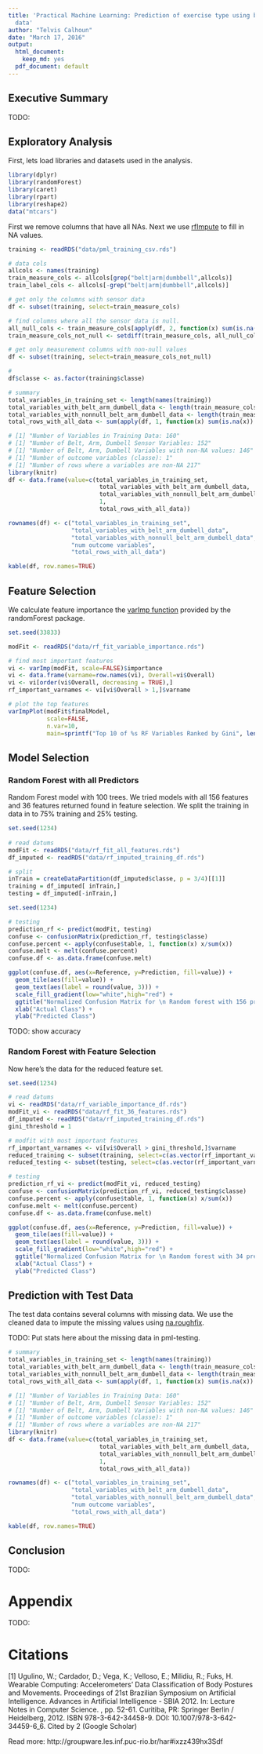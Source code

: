```yaml
---
title: 'Practical Machine Learning: Prediction of exercise type using body sensor
  data'
author: "Telvis Calhoun"
date: "March 17, 2016"
output:
  html_document:
    keep_md: yes
  pdf_document: default
---
```


## Executive Summary

TODO:

## Exploratory Analysis
First, lets load libraries and datasets used in the analysis.

```r
library(dplyr)
library(randomForest)
library(caret)
library(rpart)
library(reshape2)
data("mtcars")
```


First we remove columns that have all NAs. Next we use [rfImpute](http://www.inside-r.org/packages/cran/randomforest/docs/rfImpute) to fill in NA values.

```r
training <- readRDS("data/pml_training_csv.rds")

# data cols
allcols <- names(training)
train_measure_cols <- allcols[grep("belt|arm|dumbbell",allcols)]
train_label_cols <- allcols[-grep("belt|arm|dumbbell",allcols)]

# get only the columns with sensor data
df <- subset(training, select=train_measure_cols)

# find columns where all the sensor data is null.
all_null_cols <- train_measure_cols[apply(df, 2, function(x) sum(is.na(x)) == length(x))]
train_measure_cols_not_null <- setdiff(train_measure_cols, all_null_cols)

# get only measurement columns with non-null values
df <- subset(training, select=train_measure_cols_not_null)

#
df$classe <- as.factor(training$classe)

# summary
total_variables_in_training_set <- length(names(training))
total_variables_with_belt_arm_dumbell_data <- length(train_measure_cols)
total_variables_with_nonnull_belt_arm_dumbell_data <- length(train_measure_cols_not_null)
total_rows_with_all_data <- sum(apply(df, 1, function(x) sum(is.na(x)) == 0))

# [1] "Number of Variables in Training Data: 160"
# [1] "Number of Belt, Arm, Dumbell Sensor Variables: 152"
# [1] "Number of Belt, Arm, Dumbell Variables with non-NA values: 146"
# [1] "Number of outcome variables (classe): 1"
# [1] "Number of rows where a variables are non-NA 217"
library(knitr)
df <- data.frame(value=c(total_variables_in_training_set, 
                          total_variables_with_belt_arm_dumbell_data, 
                          total_variables_with_nonnull_belt_arm_dumbell_data,
                          1,
                          total_rows_with_all_data))

rownames(df) <- c("total_variables_in_training_set", 
                  "total_variables_with_belt_arm_dumbell_data", 
                  "total_variables_with_nonnull_belt_arm_dumbell_data",
                  "num outcome variables",
                  "total_rows_with_all_data")

kable(df, row.names=TRUE)
```

## Feature Selection
We calculate feature importance the [varImp function](http://www.inside-r.org/packages/cran/randomforest/docs/importance) provided by the randomForest package.

```r
set.seed(33833)

modFit <- readRDS("data/rf_fit_variable_importance.rds")

# find most important features
vi <- varImp(modFit, scale=FALSE)$importance
vi <- data.frame(varname=row.names(vi), Overall=vi$Overall)
vi <- vi[order(vi$Overall, decreasing = TRUE),]
rf_important_varnames <- vi[vi$Overall > 1,]$varname

# plot the top features
varImpPlot(modFit$finalModel, 
           scale=FALSE, 
           n.var=10,
           main=sprintf("Top 10 of %s RF Variables Ranked by Gini", length(rf_important_varnames)))
```

## Model Selection

### Random Forest with all Predictors

Random Forest model with 100 trees. We tried models with all 156 features and 36 features returned found in feature selection. We split the training in data in to 75% training and 25% testing.

```r
set.seed(1234)
  
# read datums
modFit <- readRDS("data/rf_fit_all_features.rds")
df_imputed <- readRDS("data/rf_imputed_training_df.rds")

# split
inTrain = createDataPartition(df_imputed$classe, p = 3/4)[[1]]
training = df_imputed[ inTrain,]
testing = df_imputed[-inTrain,] 
```

```r
set.seed(1234)

# testing
prediction_rf <- predict(modFit, testing)
confuse <- confusionMatrix(prediction_rf, testing$classe)
confuse.percent <- apply(confuse$table, 1, function(x) x/sum(x))
confuse.melt <- melt(confuse.percent)
confuse.df <- as.data.frame(confuse.melt)

ggplot(confuse.df, aes(x=Reference, y=Prediction, fill=value)) +
  geom_tile(aes(fill=value)) +
  geom_text(aes(label = round(value, 3))) +
  scale_fill_gradient(low="white",high="red") +
  ggtitle("Normalized Confusion Matrix for \n Random forest with 156 predictors") +
  xlab("Actual Class") +
  ylab("Predicted Class") 
```

TODO: show accuracy

### Random Forest with Feature Selection
Now here's the data for the reduced feature set.

```r
set.seed(1234)

# read datums
vi <- readRDS("data/rf_variable_importance_df.rds")
modFit_vi <- readRDS("data/rf_fit_36_features.rds")
df_imputed <- readRDS("data/rf_imputed_training_df.rds")
gini_threshold = 1

# modfit with most important features  
rf_important_varnames <- vi[vi$Overall > gini_threshold,]$varname
reduced_training <- subset(training, select=c(as.vector(rf_important_varnames), "classe"))
reduced_testing <- subset(testing, select=c(as.vector(rf_important_varnames), "classe"))

# testing
prediction_rf_vi <- predict(modFit_vi, reduced_testing)
confuse <- confusionMatrix(prediction_rf_vi, reduced_testing$classe)
confuse.percent <- apply(confuse$table, 1, function(x) x/sum(x))
confuse.melt <- melt(confuse.percent)
confuse.df <- as.data.frame(confuse.melt)

ggplot(confuse.df, aes(x=Reference, y=Prediction, fill=value)) +
  geom_tile(aes(fill=value)) +
  geom_text(aes(label = round(value, 3))) +
  scale_fill_gradient(low="white",high="red") +
  ggtitle("Normalized Confusion Matrix for \n Random forest with 34 predictors") +
  xlab("Actual Class") +
  ylab("Predicted Class") 
```

## Prediction with Test Data

The test data contains several columns with missing data. We use the cleaned data to impute the missing values using [na.roughfix](http://www.inside-r.org/packages/cran/randomforest/docs/na.roughfix). 

TODO: Put stats here about the missing data in pml-testing.

```r
# summary
total_variables_in_training_set <- length(names(training))
total_variables_with_belt_arm_dumbell_data <- length(train_measure_cols)
total_variables_with_nonnull_belt_arm_dumbell_data <- length(train_measure_cols_not_null)
total_rows_with_all_data <- sum(apply(df, 1, function(x) sum(is.na(x)) == 0))

# [1] "Number of Variables in Training Data: 160"
# [1] "Number of Belt, Arm, Dumbell Sensor Variables: 152"
# [1] "Number of Belt, Arm, Dumbell Variables with non-NA values: 146"
# [1] "Number of outcome variables (classe): 1"
# [1] "Number of rows where a variables are non-NA 217"
library(knitr)
df <- data.frame(value=c(total_variables_in_training_set, 
                          total_variables_with_belt_arm_dumbell_data, 
                          total_variables_with_nonnull_belt_arm_dumbell_data,
                          1,
                          total_rows_with_all_data))

rownames(df) <- c("total_variables_in_training_set", 
                  "total_variables_with_belt_arm_dumbell_data", 
                  "total_variables_with_nonnull_belt_arm_dumbell_data",
                  "num outcome variables",
                  "total_rows_with_all_data")

kable(df, row.names=TRUE)
```

## Conclusion

TODO:

# Appendix

TODO: 


# Citations

[1] Ugulino, W.; Cardador, D.; Vega, K.; Velloso, E.; Milidiu, R.; Fuks, H. Wearable Computing: Accelerometers' Data Classification of Body Postures and Movements. Proceedings of 21st Brazilian Symposium on Artificial Intelligence. Advances in Artificial Intelligence - SBIA 2012. In: Lecture Notes in Computer Science. , pp. 52-61. Curitiba, PR: Springer Berlin / Heidelberg, 2012. ISBN 978-3-642-34458-9. DOI: 10.1007/978-3-642-34459-6_6. 
Cited by 2 (Google Scholar)

Read more: http://groupware.les.inf.puc-rio.br/har#ixzz439hx3Sdf

